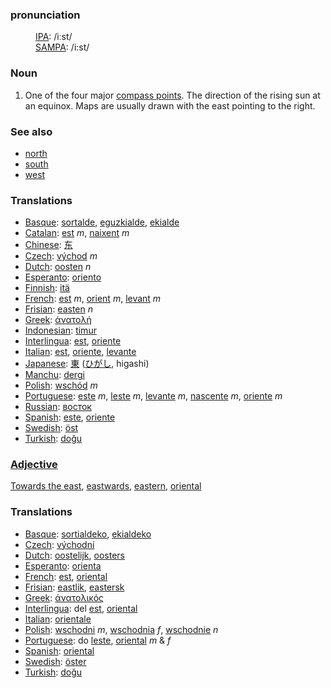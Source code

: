 ===pronunciation===
:[[International Phonetic Alphabet|IPA]]: /iːst/
:[[SAMPA]]: /i:st/

===Noun===

# One of the four major [[compass point]]s.  The direction of the rising sun at an equinox.  Maps are usually drawn with the east pointing to the right.

===See also===

*[[north]]
*[[south]]
*[[west]]

===Translations===
*[[Basque]]: [[sortalde]], [[eguzkialde]], [[ekialde]]
*[[Catalan]]: [[est]] ''m'', [[naixent]] ''m''
*[[Chinese]]: [[东]]
*[[Czech]]: [[východ]] ''m''
*[[Dutch]]: [[oosten]] ''n''
*[[Esperanto]]: [[oriento]]
*[[Finnish]]: [[itä]]
*[[French]]: [[est]] ''m'', [[orient]] ''m'', [[levant]] ''m''
*[[Frisian]]: [[easten]] ''n''
*[[Greek]]: [[άνατολή]]
*[[Indonesian]]: [[timur]]
*[[Interlingua]]: [[est]], [[oriente]]
*[[Italian]]: [[est]], [[oriente]], [[levante]]
*[[Japanese]]: [[東]] ([[ひがし]], higashi)
*[[Manchu]]: [[dergi]]
*[[Polish]]: [[wschód]] ''m''
*[[Portuguese]]: [[este]] ''m'', [[leste]] ''m'', [[levante]] ''m'', [[nascente]] ''m'', [[oriente]] ''m''
*[[Russian]]: [[восток]]
*[[Spanish]]: [[este]], [[oriente]]
*[[Swedish]]: [[öst]]
*[[Turkish]]: [[doğu]]

===[[Adjective]]===

[[Towards the east]], [[eastwards]], [[eastern]], [[oriental]]

===Translations===
*[[Basque]]: [[sortialdeko]], [[ekialdeko]]
*[[Czech]]: [[východní]]
*[[Dutch]]: [[oostelijk]], [[oosters]]
*[[Esperanto]]: [[orienta]]
*[[French]]: [[est]], [[oriental]]
*[[Frisian]]: [[eastlik]], [[eastersk]]
*[[Greek]]: [[άνατολικός]]
*[[Interlingua]]: del [[est]], [[oriental]]
*[[Italian]]: [[orientale]]
*[[Polish]]: [[wschodni]] ''m'', [[wschodnia]] ''f'', [[wschodnie]] ''n''
*[[Portuguese]]: do [[leste]], [[oriental]] ''m'' & ''f''
*[[Spanish]]: [[oriental]]
*[[Swedish]]: [[öster]]
*[[Turkish]]: [[doğu]]